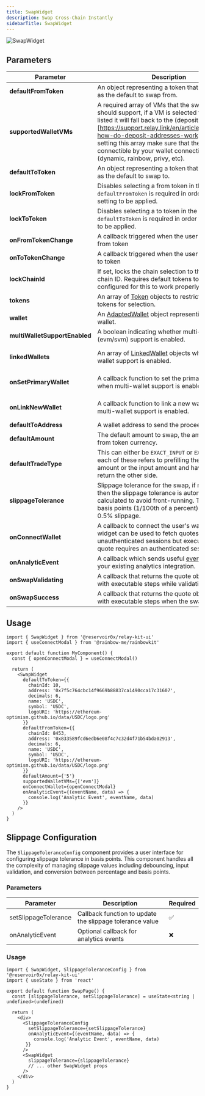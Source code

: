 ```yaml
---
title: SwapWidget
description: Swap Cross-Chain Instantly
sidebarTitle: SwapWidget
---
```


![SwapWidget](/images/swap-widget.png)

## Parameters

| Parameter    | Description                                                                                                                                    | Required |
|--------------|------------------------------------------------------------------------------------------------------------------------------------------------|----------|
| **defaultFromToken**       | An object representing a token that will be used as the default to swap from. | ✅       |
| **supportedWalletVMs**       | A required array of VMs that the swap widget should support, if a VM is selected that's not listed it will fall back to the (deposit address)[https://support.relay.link/en/articles/10269920-how-do-deposit-addresses-work] ux. When setting this array make sure that the VMs are connectible by your wallet connection provider (dynamic, rainbow, privy, etc). | ✅       |
| **defaultToToken** | An object representing a token that will be used as the default to swap to. | ❌       |
| **lockFromToken** | Disables selecting a from token in the ui. A `defaultFromToken` is required in order for this setting to be applied. | ❌       |
| **lockToToken** | Disables selecting a to token in the ui. A `defaultToToken` is required in order for this setting to be applied. | ❌       |
| **onFromTokenChange** | A callback triggered when the user changes the from token | ❌ |
| **onToTokenChange** | A callback triggered when the user changes the to token | ❌ |
| **lockChainId** | If set, locks the chain selection to the specified chain ID. Requires default tokens to be configured for this to work properly. | ❌ |
| **tokens** | An array of [Token](https://github.com/reservoirprotocol/relay-kit/blob/main/packages/ui/src/types/index.ts#L5) objects to restrict the available tokens for selection. | ❌ |
| **wallet** | An [AdaptedWallet](https://github.com/reservoirprotocol/relay-kit/blob/main/packages/sdk/src/types/AdaptedWallet.ts#L13) object representing the user's wallet. | ❌ |
| **multiWalletSupportEnabled** | A boolean indicating whether multi-wallet (evm/svm) support is enabled. | ❌ |
| **linkedWallets** | An array of [LinkedWallet](https://github.com/reservoirprotocol/relay-kit/blob/main/packages/ui/src/types/index.ts#L14) objects when multi-wallet support is enabled. | ❌ (✅ if multiWalletSupportEnabled is true) |
| **onSetPrimaryWallet** | A callback function to set the primary wallet when multi-wallet support is enabled. | ❌ (✅ if multiWalletSupportEnabled is true) |
| **onLinkNewWallet** | A callback function to link a new wallet when multi-wallet support is enabled. | ❌ (✅ if multiWalletSupportEnabled is true) |
| **defaultToAddress** | A wallet address to send the proceeds to. | ❌       |
| **defaultAmount** | The default amount to swap, the amount is in the from token currency.  | ❌       |
| **defaultTradeType** | This can either  be `EXACT_INPUT` or `EXACT_OUTPUT`, each of these refers to prefilling the output amount or the input amount and having the quote return the other side. | ❌       |
| **slippageTolerance** | Slippage tolerance for the swap, if not specified then the slippage tolerance is automatically calculated to avoid front-running. This value is in basis points (1/100th of a percent), e.g. 50 for 0.5% slippage. | ❌       |
| **onConnectWallet** | A callback to connect the user's wallet. The widget can be used to fetch quotes for unauthenticated sessions but executing the quote requires an authenticated session. | ✅       |
| **onAnalyticEvent** | A callback which sends useful [events](https://github.com/reservoirprotocol/relay-kit/blob/main/packages/ui/src/constants/events.ts) to pipe into your existing analytics integration. | ❌       |
| **onSwapValidating** | A callback that returns the quote object along with executable steps while validating the swap | ❌       |
| **onSwapSuccess** | A callback that returns the quote object along with executable steps when the swap is complete | ❌       |

## Usage

```tsx
import { SwapWidget } from '@reservoir0x/relay-kit-ui'
import { useConnectModal } from '@rainbow-me/rainbowkit'

export default function MyComponent() {
  const { openConnectModal } = useConnectModal()

  return (
    <SwapWidget
      defaultToToken={{
        chainId: 10,
        address: '0x7f5c764cbc14f9669b88837ca1490cca17c31607',
        decimals: 6,
        name: 'USDC',
        symbol: 'USDC',
        logoURI: 'https://ethereum-optimism.github.io/data/USDC/logo.png'
      }}
      defaultFromToken={{
        chainId: 8453,
        address: '0x833589fcd6edb6e08f4c7c32d4f71b54bda02913',
        decimals: 6,
        name: 'USDC',
        symbol: 'USDC',
        logoURI: 'https://ethereum-optimism.github.io/data/USDC/logo.png'
      }}
      defaultAmount={'5'}
      supportedWalletVMs={['evm']}
      onConnectWallet={openConnectModal}
      onAnalyticEvent={(eventName, data) => {
        console.log('Analytic Event', eventName, data)
      }}
    />
  )
}

```

## Slippage Configuration

The `SlippageToleranceConfig` component provides a user interface for configuring slippage tolerance in basis points. This component handles all the complexity of managing slippage values including debouncing, input validation, and conversion between percentage and basis points.

### Parameters

| Parameter | Description | Required |
|-------------|--------------------------------------------------------------------------------------------|----------|
| setSlippageTolerance | Callback function to update the slippage tolerance value | ✅ |
| onAnalyticEvent | Optional callback for analytics events | ❌ |


### Usage
```tsx
import { SwapWidget, SlippageToleranceConfig } from '@reservoir0x/relay-kit-ui'
import { useState } from 'react'

export default function SwapPage() {
  const [slippageTolerance, setSlippageTolerance] = useState<string | undefined>(undefined)

  return (
    <div>
      <SlippageToleranceConfig
        setSlippageTolerance={setSlippageTolerance}
        onAnalyticEvent={(eventName, data) => {
          console.log('Analytic Event', eventName, data)
       }}
      />
      <SwapWidget
        slippageTolerance={slippageTolerance}
        // ... other SwapWidget props
      />
    </div>
  )
}
```